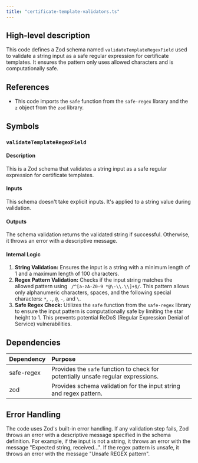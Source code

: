 ```yaml
---
title: "certificate-template-validators.ts"
---
```


## High-level description
This code defines a Zod schema named `validateTemplateRegexField` used to validate a string input as a safe regular expression for certificate templates. It ensures the pattern only uses allowed characters and is computationally safe.

## References
- This code imports the `safe` function from the `safe-regex` library and the `z` object from the `zod` library.

## Symbols

### `validateTemplateRegexField`
#### Description
This is a Zod schema that validates a string input as a safe regular expression for certificate templates.

#### Inputs
This schema doesn't take explicit inputs. It's applied to a string value during validation.

#### Outputs
The schema validation returns the validated string if successful. Otherwise, it throws an error with a descriptive message.

#### Internal Logic
1. **String Validation:** Ensures the input is a string with a minimum length of 1 and a maximum length of 100 characters.
2. **Regex Pattern Validation:** Checks if the input string matches the allowed pattern using ` /^[a-zA-Z0-9 *@\-\\.\\]+$/`. This pattern allows only alphanumeric characters, spaces, and the following special characters: `*`, `.`, `@`, `-`, and `\`.
3. **Safe Regex Check:** Utilizes the `safe` function from the `safe-regex` library to ensure the input pattern is computationally safe by limiting the star height to 1. This prevents potential ReDoS (Regular Expression Denial of Service) vulnerabilities.

## Dependencies
| Dependency | Purpose |
|:-----------|:--------|
| safe-regex | Provides the `safe` function to check for potentially unsafe regular expressions. |
| zod        | Provides schema validation for the input string and regex pattern. |

## Error Handling
The code uses Zod's built-in error handling. If any validation step fails, Zod throws an error with a descriptive message specified in the schema definition. For example, if the input is not a string, it throws an error with the message "Expected string, received...". If the regex pattern is unsafe, it throws an error with the message "Unsafe REGEX pattern".
